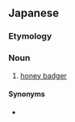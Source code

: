 ==Japanese==
{{DEFAULTSORT:みつあなぐま}}
{{ja-kanjitab|yomi=j|みつ|あな|くま|r=y|k3=ぐま}}

===Etymology===
{{compound|ja|蜜|穴熊|tr1=mitsu|t1=[[honey]]|tr2=anaguma|t2=[[badger]]}}

===Noun===
{{ja-noun|みつあなぐま}}

# [[honey badger]]

====Synonyms====
* {{ja-r|ラーテル}}

{{C|ja|Mustelids}}